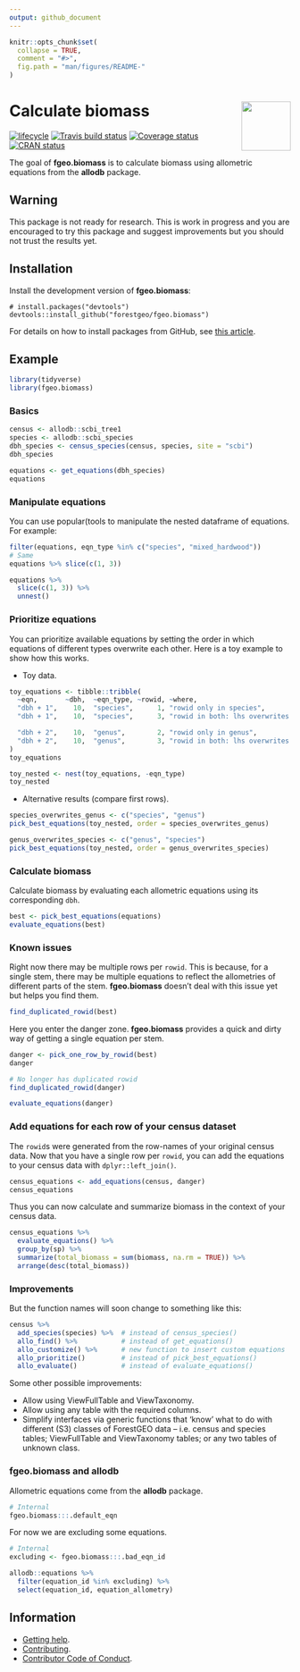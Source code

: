 ```yaml
---
output: github_document 
---
```

<!-- README.md is generated from README.Rmd. Please edit that file -->

```r
knitr::opts_chunk$set(
  collapse = TRUE,
  comment = "#>",
  fig.path = "man/figures/README-"
)
```

# <img src="https://i.imgur.com/vTLlhbp.png" align="right" height=88 /> Calculate biomass

[![lifecycle](https://img.shields.io/badge/lifecycle-experimental-orange.svg)](https://www.tidyverse.org/lifecycle/#experimental)
[![Travis build status](https://travis-ci.org/forestgeo/fgeo.biomass.svg?branch=master)](https://travis-ci.org/forestgeo/fgeo.biomass)
[![Coverage status](https://coveralls.io/repos/github/forestgeo/fgeo.biomass/badge.svg)](https://coveralls.io/r/forestgeo/fgeo.biomass?branch=master)
[![CRAN status](https://www.r-pkg.org/badges/version/fgeo.biomass)](https://cran.r-project.org/package=fgeo.biomass)

The goal of __fgeo.biomass__ is to calculate biomass using allometric equations from the __allodb__ package. 

## Warning

This package is not ready for research. This is work in progress and you are encouraged to try this package and suggest improvements but you should not trust the results yet.

## Installation

Install the development version of **fgeo.biomass**:

```
# install.packages("devtools")
devtools::install_github("forestgeo/fgeo.biomass")
```

For details on how to install packages from GitHub, see [this article](https://goo.gl/dQKEeg).

## Example

```r
library(tidyverse)
library(fgeo.biomass)
```

### Basics

```r
census <- allodb::scbi_tree1
species <- allodb::scbi_species
dbh_species <- census_species(census, species, site = "scbi")
dbh_species

equations <- get_equations(dbh_species)
equations
```

### Manipulate equations

You can use popular(tools to manipulate the nested dataframe of equations. For example:

```r
filter(equations, eqn_type %in% c("species", "mixed_hardwood"))
# Same
equations %>% slice(c(1, 3))

equations %>% 
  slice(c(1, 3)) %>% 
  unnest()
```

### Prioritize equations

You can prioritize available equations by setting the order in which equations of different types overwrite each other. Here is a toy example to show how this works.

* Toy data.

```r
toy_equations <- tibble::tribble(
  ~eqn,       ~dbh,  ~eqn_type, ~rowid, ~where,
  "dbh + 1",    10,  "species",      1, "rowid only in species",
  "dbh + 1",    10,  "species",      3, "rowid in both: lhs overwrites rhs",

  "dbh + 2",    10,  "genus",        2, "rowid only in genus",
  "dbh + 2",    10,  "genus",        3, "rowid in both: lhs overwrites rhs",
)
toy_equations

toy_nested <- nest(toy_equations, -eqn_type)
toy_nested
```

* Alternative results (compare first rows). 

```r
species_overwrites_genus <- c("species", "genus")
pick_best_equations(toy_nested, order = species_overwrites_genus)

genus_overwrites_species <- c("genus", "species")
pick_best_equations(toy_nested, order = genus_overwrites_species)
```

### Calculate biomass

Calculate biomass by evaluating each allometric equations using its corresponding `dbh`.

```r
best <- pick_best_equations(equations)
evaluate_equations(best)
```

### Known issues

Right now there may be multiple rows per `rowid`. This is because, for a single stem, there may be multiple equations to reflect the allometries of different parts of the stem. __fgeo.biomass__ doesn't deal with this issue yet but helps you find them.

```r
find_duplicated_rowid(best)
```

Here you enter the danger zone. __fgeo.biomass__ provides a quick and dirty way of getting a single equation per stem.

```r
danger <- pick_one_row_by_rowid(best)
danger
```

```r
# No longer has duplicated rowid
find_duplicated_rowid(danger)

evaluate_equations(danger)
```

### Add equations for each row of your census dataset

The `rowid`s were generated from the row-names of your original census data. Now that you have a single row per `rowid`, you can add the equations to your census data with `dplyr::left_join()`.

```r
census_equations <- add_equations(census, danger)
census_equations
```

Thus you can now calculate and summarize biomass in the context of your census data.

```r
census_equations %>% 
  evaluate_equations() %>% 
  group_by(sp) %>% 
  summarize(total_biomass = sum(biomass, na.rm = TRUE)) %>% 
  arrange(desc(total_biomass))
```






### Improvements

But the function names will soon change to something like this:

```R
census %>%
  add_species(species) %>%  # instead of census_species()
  allo_find() %>%           # instead of get_equations()
  allo_customize() %>%      # new function to insert custom equations
  allo_prioritize()         # instead of pick_best_equations()
  allo_evaluate()           # instead of evaluate_equations()
```

Some other possible improvements:

* Allow using ViewFullTable and ViewTaxonomy.
* Allow using any table with the required columns.
* Simplify interfaces via generic functions that 'know' what to do with different (S3) classes of ForestGEO data -- i.e. census and species tables; ViewFullTable and ViewTaxonomy tables; or any two tables of unknown class.

### fgeo.biomass and allodb

Allometric equations come from the __allodb__ package.

```r
# Internal
fgeo.biomass:::.default_eqn
```

For now we are excluding some equations.

```r
# Internal
excluding <- fgeo.biomass:::.bad_eqn_id

allodb::equations %>% 
  filter(equation_id %in% excluding) %>% 
  select(equation_id, equation_allometry)
```

## Information

* [Getting help](SUPPORT.md).
* [Contributing](CONTRIBUTING.md).
* [Contributor Code of Conduct](CODE_OF_CONDUCT.md).
